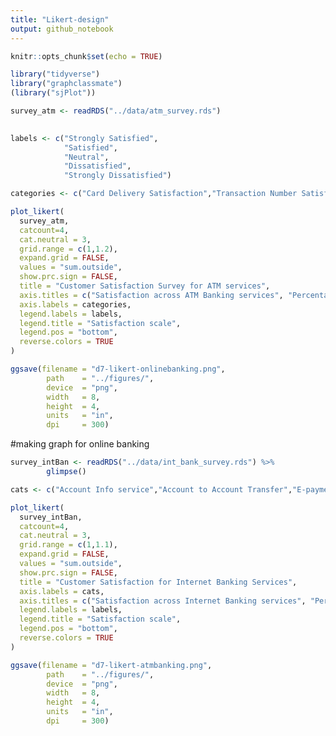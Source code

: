 ```yaml
---
title: "Likert-design"
output: github_notebook
---
```

```r
knitr::opts_chunk$set(echo = TRUE)
```


```r
library("tidyverse")
library("graphclassmate")
(library("sjPlot"))
```

```r
survey_atm <- readRDS("../data/atm_survey.rds")
        
```
```r
labels <- c("Strongly Satisfied",
            "Satisfied",
            "Neutral",
            "Dissatisfied",
            "Strongly Dissatisfied")

categories <- c("Card Delivery Satisfaction","Transaction Number Satisfaction","Note Quality Satisfaction","ATM location Satisfaction","Card Blocked Issue","Cash not ispensed issue", "Non-printing issue","Out of Order issue","Wrong balance reduction issue","Long queue issue")
```

```r
plot_likert(
  survey_atm,
  catcount=4,
  cat.neutral = 3,
  grid.range = c(1,1.2),
  expand.grid = FALSE,
  values = "sum.outside",
  show.prc.sign = FALSE,
  title = "Customer Satisfaction Survey for ATM services",
  axis.titles = c("Satisfaction across ATM Banking services", "Percentage(%)"),
  axis.labels = categories,
  legend.labels = labels,
  legend.title = "Satisfaction scale",
  legend.pos = "bottom",
  reverse.colors = TRUE
)
```

```r
ggsave(filename = "d7-likert-onlinebanking.png",
        path    = "../figures/",
        device  = "png",
        width   = 8,
        height  = 4,
        units   = "in",
        dpi     = 300)
```







#making graph for online banking
```r
survey_intBan <- readRDS("../data/int_bank_survey.rds") %>% 
        glimpse()
```

```r
cats <- c("Account Info service","Account to Account Transfer","E-payment Service","Insallment Payment Service","Online Income Tax Service","Account Confidentiality", "Transfer Security")
```



```r
plot_likert(
  survey_intBan,
  catcount=4,
  cat.neutral = 3,
  grid.range = c(1,1.1),
  expand.grid = FALSE,
  values = "sum.outside",
  show.prc.sign = FALSE,
  title = "Customer Satisfaction for Internet Banking Services",
  axis.labels = cats,
  axis.titles = c("Satisfaction across Internet Banking services", "Percentage(%)"),
  legend.labels = labels,
  legend.title = "Satisfaction scale",
  legend.pos = "bottom",
  reverse.colors = TRUE
)
```

```r
ggsave(filename = "d7-likert-atmbanking.png",
        path    = "../figures/",
        device  = "png",
        width   = 8,
        height  = 4,
        units   = "in",
        dpi     = 300)
```


